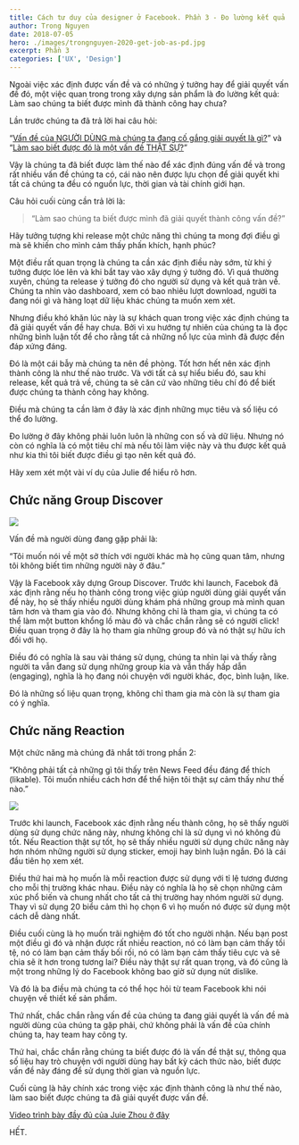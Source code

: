 ```yaml
---
title: Cách tư duy của designer ở Facebook. Phần 3 - Đo lường kết quả
author: Trong Nguyen
date: 2018-07-05
hero: ./images/trongnguyen-2020-get-job-as-pd.jpg
excerpt: Phần 3
categories: ['UX', 'Design']
---
```

Ngoài việc xác định được vấn đề và có những ý tưởng hay để giải quyết vấn đề đó, một việc quan trong trong xây dựng sản phẩm là đo lường kết quả: Làm sao chúng ta biết được mình đã thành công hay chưa?

Lần trước chúng ta đã trả lời hai câu hỏi:

“[Vấn đề của NGƯỜI DÙNG mà chúng ta đang cố gắng giải quyết là gì?](https://totorodesigns.com/post/173898029871/c%C3%A1ch-t%C6%B0-duy-c%E1%BB%A7a-designer-%E1%BB%9F-facebook-ph%E1%BA%A7n-1-x%C3%A1c)” và “[Làm sao biết được đó là một vấn đề THẬT SỰ?](https://totorodesigns.com/post/175210005006/c%C3%A1ch-t%C6%B0-duy-c%E1%BB%A7a-designer-%E1%BB%9F-facebook-ph%E1%BA%A7n-2-ch%E1%BB%8Dn)”

Vậy là chúng ta đã biết được làm thế nào để xác định đúng vấn đề và trong rất nhiều vấn đề chúng ta có, cái nào nên được lựu chọn để giải quyết khi tất cả chúng ta đều có nguồn lực, thời gian và tài chính giới hạn.

Câu hỏi cuối cùng cần trả lời là:
> “Làm sao chúng ta biết được mình đã giải quyết thành công vấn đề?”

Hãy tưởng tượng khi release một chức năng thì chúng ta mong đợi điều gì mà sẽ khiến cho mình cảm thấy phấn khích, hạnh phúc?

Một điều rất quan trọng là chúng ta cần xác định điều này sớm, từ khi ý tưởng được lóe lên và khi bắt tay vào xây dựng ý tưởng đó. Vì quá thường xuyên, chúng ta release ý tưởng đó cho người sử dụng và kết quả tràn về. Chúng ta nhìn vào dashboard, xem có bao nhiêu lượt download, người ta đang nói gì và hàng loạt dữ liệu khác chúng ta muốn xem xét.

Nhưng điều khó khăn lúc này là sự khách quan trong việc xác định chúng ta đã giải quyết vấn đề hay chưa. Bởi vì xu hướng tự nhiên của chúng ta là đọc những bình luận tốt để cho rằng tất cả những nổ lực của mình đã được đền đáp xứng đáng.

Đó là một cái bẫy mà chúng ta nên đề phòng. Tốt hơn hết nên xác định thành công là như thế nào trước. Và với tất cả sự hiểu biểu đó, sau khi release, kết quả trả về, chúng ta sẽ căn cứ vào những tiêu chí đó để biết được chúng ta thành công hay không.

Điều mà chúng ta cần làm ở đây là xác định những mục tiêu và số liệu có thể đo lường.

Đo lường ở đây không phải luôn luôn là những con số và dữ liệu. Nhưng nó còn có nghĩa là có một tiêu chí mà nếu tôi làm việc này và thu được kết quả như kia thì tôi biết được điều gì tạo nên kết quả đó.

Hãy xem xét một vài ví dụ của Julie để hiểu rõ hơn.

## 

## Chức năng Group Discover

<div class="Image__Small">
  <img src="https://66.media.tumblr.com/29f663ca4d2539325b923e1596fd9101/tumblr_inline_pbdqtpqwv41r2iqwn_540.jpg" />
</div>

Vấn đề mà người dùng đang gặp phải là: 

“Tôi muốn nói về một sở thích với người khác mà họ cũng quan tâm, nhưng tôi không biết tìm những người này ở đâu.”

Vậy là Facebook xây dựng Group Discover. Trước khi launch, Facebok đã xác định rằng nếu họ thành công trong việc giúp người dùng giải quyết vấn đề này, họ sẽ thấy nhiều người dùng khám phá những group mà mình quan tâm hơn và tham gia vào đó. Nhưng không chỉ là tham gia, vì chúng ta có thể làm một button khổng lồ màu đỏ và chắc chắn rằng sẽ có người click! Điều quan trọng ở đây là họ tham gia những group đó và nó thật sự hữu ích đối với họ.

Điều đó có nghĩa là sau vài tháng sử dụng, chúng ta nhìn lại và thấy rằng người ta vẫn đang sử dụng những group kia và vẫn thấy hấp dẫn (engaging), nghĩa là họ đang nói chuyện với người khác, đọc, bình luận, like.

Đó là những số liệu quan trọng, không chỉ tham gia mà còn là sự tham gia có ý nghĩa. 

## Chức năng Reaction

Một chức năng mà chúng đã nhắt tới trong phần 2:

“Không phải tất cả những gì tôi thấy trên News Feed đều đáng để thích (likable). Tôi muốn nhiều cách hơn để thể hiện tôi thật sự cảm thấy như thế nào.”

<div class="Image__Small">
  <img src="https://66.media.tumblr.com/6e11de81e450f9d42fb610309bb3a783/tumblr_inline_pbdqukriR31r2iqwn_540.jpg" />
</div>

Trước khi launch, Facebook xác định rằng nếu thành công, họ sẽ thấy người dùng sử dụng chức năng này, nhưng không chỉ là sử dụng vì nó không đủ tốt. Nếu Reaction thật sự tốt, họ sẽ thấy nhiều người sử dụng chức năng này hơn nhóm những người sử dụng sticker, emoji hay bình luận ngắn. Đó là cái đầu tiên họ xem xét.

Điều thứ hai mà họ muốn là mỗi reaction được sử dụng với tỉ lệ tương đương cho mỗi thị trường khác nhau. Điều này có nghĩa là họ sẽ chọn những cảm xúc phổ biến và chung nhất cho tất cả thị trường hay nhóm người sử dụng. Thay vì sử dụng 20 biểu cảm thì họ chọn 6 vì họ muốn nó được sử dụng một cách dễ dàng nhất.

Điều cuối cùng là họ muốn trãi nghiệm đó tốt cho người nhận. Nếu bạn post một điều gì đó và nhận được rất nhiều reaction, nó có làm bạn cảm thấy tồi tệ, nó có làm bạn cảm thấy bối rối, nó có làm bạn cảm thấy tiêu cực và sẽ chia sẽ ít hơn trong tương lai? Điều này thật sự rất quan trọng, và đó cũng là một trong những lý do Facebook không bao giờ sử dụng nút dislike.

Và đó là ba điều mà chúng ta có thể học hỏi từ team Facebook khi nói chuyện về thiết kế sản phẩm.

Thứ nhất, chắc chắn rằng vấn đề của chúng ta đang giải quyết là vấn đề mà người dùng của chúng ta gặp phải, chứ không phải là vấn đề của chính chúng ta, hay team hay công ty.

Thứ hai, chắc chắn rằng chúng ta biết được đó là vấn đề thật sự, thông qua số liệu hay trò chuyện với người dùng hay bất kỳ cách thức nào, biết được vấn đề này đáng để sử dụng thời gian và nguồn lực.

Cuối cùng là hãy chính xác trong việc xác định thành công là như thế nào, làm sao biết được chúng ta đã giải quyết được vấn đề.

[Video trình bày đầy đủ của Juie Zhou ở đây](https://ecorner.stanford.edu/video/how-a-facebook-designer-thinks-entire-talk/)

HẾT.
